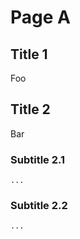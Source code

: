 # Page A

## Title 1

Foo

## Title 2

Bar

### Subtitle 2.1

```
...
```

### Subtitle 2.2

```
...
```
